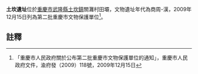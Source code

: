{{msg:重慶市文物保護單位
|名稱 = 土坎遺址
|編號 = 9
|圖片 = 
|級別 = 6
|分類 = 
|時代 = 商周-漢
|地点 = [[武隆縣|武隆縣]][[土坎鎮|土坎鎮]]關灘村田壩
|坐標 = 
|登錄 = 2009年12月15日
}}
'''土坎遺址'''位於[[重慶市|重慶市]][[武隆縣|武隆縣]][[土坎鎮|土坎鎮]]關灘村田壩，文物遺址年代為商周-漢，2009年12月15日列為第二批重慶市文物保護單位<ref>「重慶市人民政府關於公布第二批重慶市文物保護單位的通知」，重慶市人民政府文件，渝府發（2009）118號，2009年12月15日</ref>。
== 註釋 ==
{{reflist}}
{{文物保護單位小作品}}